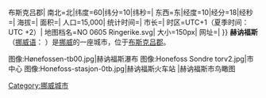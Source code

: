 {{Expand|time=2008-01-15}}
{{城市|
城市名称=赫讷福斯|
外文名称={{lang|no|Hønefoss}}|
代表图像=Honefoss flyfoto3.jpg|
国家=挪威|
区=布斯克吕{{!}}布斯克吕郡|
南北=北|纬度=60|纬分=10|纬秒=|
东西=东|经度=10|经分=18|经秒=|
海拔=|
面积=|
人口=15,000|
统计时间=|
市长=|
时区=UTC+1（夏季时间：UTC +2）|
地图档名=NO 0605 Ringerike.svg|
大小=150px|
网址=|
}}
'''赫讷福斯'''（[[挪威语|挪威语]]：{{lang|no|Hønefoss}} {{audio|Honefoss.ogg|聆听}}）是[[挪威|挪威]]的一座城市，位于[[布斯克吕|布斯克吕郡]]。

{{clear}}
<gallery>
图像:Hønefossen-tb00.jpg|赫讷福斯瀑布
图像:Honefoss Sondre torv2.jpg|市中心
图像:Honefoss-stasjon-0tb.jpg|赫讷福斯火车站
|赫讷福斯市鸟瞰图
</gallery>

{{Authority control}}
{{Norway-stub}}

[[Category:挪威城市|Category:挪威城市]]